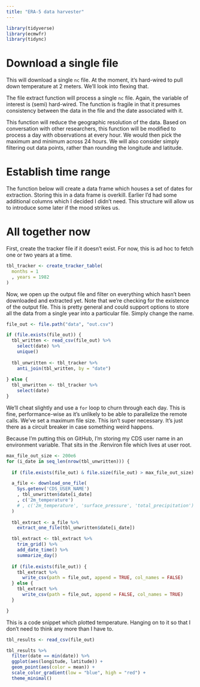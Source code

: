 ```yaml
---
title: "ERA-5 data harvester"
---
```


<!-- 
https://cds.climate.copernicus.eu/cdsapp#!/dataset/reanalysis-era5-pressure-levels-monthly-means?tab=overview
1. Grab every hour for a single day
2. Dump non-integral lat/lon
3. Form the maximum, minimum, etc.
-->

```r
library(tidyverse)
library(ecmwfr)
library(tidync)
```

# Download a single file

This will download a single `nc` file. At the moment, it's hard-wired to pull down temperature at 2 meters. We'll look into flexing that.


The file extract function will process a single `nc` file. Again, the variable of interest is (semi) hard-wired. The function is fragile in that it presumes consistency between the data in the file and the date associated with it.

This function will reduce the geographic resolution of the data. Based on conversation with other researchers, this function will be modified to process a day with observations at every hour. We would then pick the maximum and minimum across 24 hours. We will also consider simply filtering out data points, rather than rounding the longitude and latitude.

# Establish time range

The function below will create a data frame which houses a set of dates for extraction. Storing this in a data frame is overkill. Earlier I'd had some additional columns which I decided I didn't need. This structure will allow us to introduce some later if the mood strikes us.

# All together now

First, create the tracker file if it doesn't exist. For now, this is ad hoc to fetch one or two years at a time.

```r
tbl_tracker <- create_tracker_table(
  months = 1
  , years = 1982
)
```

Now, we open up the output file and filter on everything which hasn't been downloaded and extracted yet. Note that we're checking for the existence of the output file. This is pretty general and could support options to store all the data from a single year into a particular file. Simply change the name.

```r
file_out <- file.path("data", "out.csv")

if (file.exists(file_out)) {
  tbl_written <- read_csv(file_out) %>% 
    select(date) %>% 
    unique()
  
  tbl_unwritten <- tbl_tracker %>% 
    anti_join(tbl_written, by = "date")
  
} else {
  tbl_unwritten <- tbl_tracker %>% 
    select(date)
}
```

We'll cheat slightly and use a `for` loop to churn through each day. This is fine, performance-wise as it's unlikely to be able to parallelize the remote calls. We've set a maximum file size. This isn't super necessary. It's just there as a circuit breaker in case something weird happens.

Because I'm putting this on GitHub, I'm storing my CDS user name in an environment variable. That sits in the .Renviron file which lives at user root.

```r
max_file_out_size <- 200e6
for (i_date in seq_len(nrow(tbl_unwritten))) {
  
  if (file.exists(file_out) & file.size(file_out) > max_file_out_size) break

  a_file <- download_one_file(
    Sys.getenv('CDS_USER_NAME')
    , tbl_unwritten$date[i_date]
    , c('2m_temperature')
    # , c('2m_temperature', 'surface_pressure', 'total_precipitation')
  )
  
  tbl_extract <- a_file %>% 
    extract_one_file(tbl_unwritten$date[i_date])

  tbl_extract <- tbl_extract %>% 
    trim_grid() %>% 
    add_date_time() %>% 
    summarize_day()
  
  if (file.exists(file_out)) {
    tbl_extract %>%
      write_csv(path = file_out, append = TRUE, col_names = FALSE)
  } else {
    tbl_extract %>%
      write_csv(path = file_out, append = FALSE, col_names = TRUE)
  }

}
```

This is a code snippet which plotted temperature. Hanging on to it so that I don't need to think any more than I have to.

```r
tbl_results <- read_csv(file_out)

tbl_results %>% 
  filter(date == min(date)) %>% 
  ggplot(aes(longitude, latitude)) + 
  geom_point(aes(color = mean)) + 
  scale_color_gradient(low = "blue", high = "red") + 
  theme_minimal()
```
